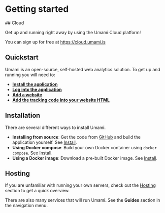 # Getting started

<div style={{padding:'10px 20px 20px 20px',margin: '30px 0',borderRadius:8,background:'#e8f6ff'}}>
  ## Cloud

  Get up and running right away by using the Umami Cloud platform!

  You can sign up for free at <a href="https://cloud.umami.is">https://cloud.umami.is</a>
</div>

## Quickstart

Umami is an open-source, self-hosted web analytics solution. To get up and running you will need to:

- **[Install the application](/docs/install)**
- **[Log into the application](/docs/login)**
- **[Add a website](/docs/add-a-website)**
- **[Add the tracking code into your website HTML](/docs/collect-data)**

## Installation

There are several different ways to install Umami.

- **Installing from source**: Get the code from [GitHub](https://github.com/umami-software/umami) and build the application yourself. See [Install](/docs/install).
- **Using Docker compose**: Build your own Docker container using `docker compose`. See [Install](/docs/install).
- **Using a Docker image**: Download a pre-built Docker image. See [Install](/docs/install).

## Hosting

If you are unfamiliar with running your own servers, check out the [Hosting](/docs/hosting) section to get a quick overview.

There are also many services that will run Umami. See the **Guides** section in the navigation menu.

